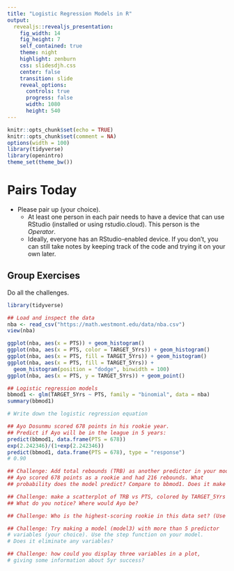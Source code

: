 ```yaml
---
title: "Logistic Regression Models in R"
output: 
  revealjs::revealjs_presentation:
    fig_width: 14 
    fig_height: 7
    self_contained: true
    theme: night
    highlight: zenburn
    css: slidesdjh.css
    center: false
    transition: slide
    reveal_options:
      controls: true
      progress: false
      width: 1080
      height: 540
---
```


```r
knitr::opts_chunk$set(echo = TRUE)
knitr::opts_chunk$set(comment = NA)
options(width = 100)
library(tidyverse)
library(openintro)
theme_set(theme_bw())
```

# Pairs Today

- Please pair up (your choice).
    - At least one person in each pair needs to have a device that can use RStudio (installed or using rstudio.cloud). This person is the *Operator*.
    - Ideally, everyone has an RStudio-enabled device. If you don't, you can still take notes by keeping track of the code and trying it on your own later.
    
## Group Exercises

Do all the challenges.

```r
library(tidyverse)

## Load and inspect the data
nba <- read_csv("https://math.westmont.edu/data/nba.csv")
view(nba)

ggplot(nba, aes(x = PTS)) + geom_histogram()
ggplot(nba, aes(x = PTS, color = TARGET_5Yrs)) + geom_histogram()
ggplot(nba, aes(x = PTS, fill = TARGET_5Yrs)) + geom_histogram()
ggplot(nba, aes(x = PTS, fill = TARGET_5Yrs)) + 
  geom_histogram(position = "dodge", binwidth = 100)
ggplot(nba, aes(x = PTS, y = TARGET_5Yrs)) + geom_point()

## Logistic regression models
bbmod1 <- glm(TARGET_5Yrs ~ PTS, family = "binomial", data = nba)
summary(bbmod1)

# Write down the logistic regression equation

## Ayo Dosunmu scored 678 points in his rookie year.
## Predict if Ayo will be in the league in 5 years:
predict(bbmod1, data.frame(PTS = 678))
exp(2.242346)/(1+exp(2.242346))
predict(bbmod1, data.frame(PTS = 678), type = "response")
# 0.90

## Challenge: Add total rebounds (TRB) as another predictor in your model. (bbmod2)
## Ayo scored 678 points as a rookie and had 216 rebounds. What
## probability does the model predict? Compare to bbmod1. Does it make sense?

## Challenge: make a scatterplot of TRB vs PTS, colored by TARGET_5Yrs
## What do you notice? Where would Ayo be?

## Challenge: Who is the highest-scoring rookie in this data set? (Use filter)

## Challenge: Try making a model (model3) with more than 5 predictor 
# variables (your choice). Use the step function on your model.
# Does it eliminate any variables?

## Challenge: how could you display three variables in a plot,
# giving some information about 5yr success?

```